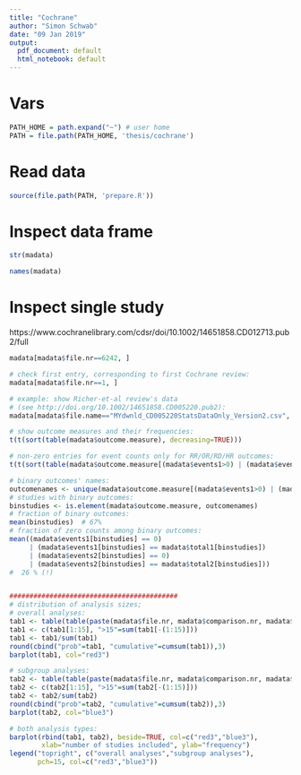 ```yaml
---
title: "Cochrane"
author: "Simon Schwab"
date: "09 Jan 2019"
output:
  pdf_document: default
  html_notebook: default
---
```


# Vars
```r
PATH_HOME = path.expand("~") # user home
PATH = file.path(PATH_HOME, 'thesis/cochrane')
```

# Read data
```r
source(file.path(PATH, 'prepare.R'))
```

# Inspect data frame
```r
str(madata)

names(madata)
```

# Inspect single study
https://www.cochranelibrary.com/cdsr/doi/10.1002/14651858.CD012713.pub2/full
```r
madata[madata$file.nr==6242, ]


```


```r
# check first entry, corresponding to first Cochrane review:
madata[madata$file.nr==1, ]

# example: show Richer-et-al review's data
# (see http://doi.org/10.1002/14651858.CD005220.pub2):
madata[madata$file.name=="MYdwnld_CD005220StatsDataOnly_Version2.csv", c(2,5,7,10,12)]

# show outcome measures and their frequencies:
t(t(sort(table(madata$outcome.measure), decreasing=TRUE)))

# non-zero entries for event counts only for RR/OR/RD/HR outcomes: 
t(t(sort(table(madata$outcome.measure[(madata$events1>0) | (madata$events2>0)]),dec=TRUE)))

# binary outcomes' names:
outcomenames <- unique(madata$outcome.measure[(madata$events1>0) | (madata$events2>0)])
# studies with binary outcomes:
binstudies <- is.element(madata$outcome.measure, outcomenames)
# fraction of binary outcomes:
mean(binstudies)  # 67%
# fraction of zero counts among binary outcomes:
mean((madata$events1[binstudies] == 0)
     | (madata$events1[binstudies] == madata$total1[binstudies])
     | (madata$events2[binstudies] == 0)
     | (madata$events2[binstudies] == madata$total2[binstudies]))
#  26 % (!)


##########################################
# distribution of analysis sizes;
# overall analyses:
tab1 <- table(table(paste(madata$file.nr, madata$comparison.nr, madata$outcome.nr, sep=".")))
tab1 <- c(tab1[1:15], ">15"=sum(tab1[-(1:15)]))
tab1 <- tab1/sum(tab1)
round(cbind("prob"=tab1, "cumulative"=cumsum(tab1)),3)
barplot(tab1, col="red3")

# subgroup analyses:
tab2 <- table(table(paste(madata$file.nr, madata$comparison.nr, madata$outcome.nr, madata$subgroup.nr, sep=".")))
tab2 <- c(tab2[1:15], ">15"=sum(tab2[-(1:15)]))
tab2 <- tab2/sum(tab2)
round(cbind("prob"=tab2, "cumulative"=cumsum(tab2)),3)
barplot(tab2, col="blue3")

# both analysis types:
barplot(rbind(tab1, tab2), beside=TRUE, col=c("red3","blue3"),
        xlab="number of studies included", ylab="frequency")
legend("topright", c("overall analyses","subgroup analyses"),
       pch=15, col=c("red3","blue3"))


```

